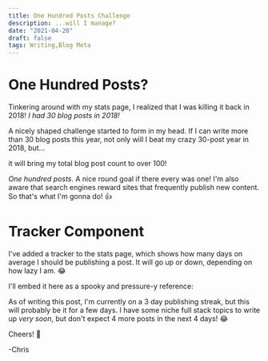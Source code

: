 ```yaml
---
title: One Hundred Posts Challenge
description: ...will I manage?
date: "2021-04-20"
draft: false
tags: Writing,Blog Meta
---
```



# One Hundred Posts?

Tinkering around with my <Link to="/stats">stats page</Link>, I realized that I was killing it back in 2018! _I had 30 blog posts in 2018!_

A nicely shaped challenge started to form in my head. If I can write more than 30 blog posts this year, not only will I beat my crazy 30-post year in 2018, but...

<div className="text-center">
<Sparkles>it will bring my total blog post count to over 100!</Sparkles>
</div>

_One hundred posts_. A nice round goal if there every was one! I'm also aware that search engines reward sites that frequently publish new content. So that's what I'm gonna do! 👍

# Tracker Component

I've added a tracker to the <Link to="/stats">stats page</Link>, which shows how many days on average I should be publishing a post. It will go up or down, depending on how lazy I am. 😂 

I'll embed it here as a spooky and pressure-y reference:

<div className="stat-tile-container">
<HundredPostChallengeStat/>
</div>

As of writing this post, I'm currently on a 3 day publishing streak, but this will probably be it for a few days. I have some niche full stack topics to write up _very soon_, but don't expect 4 more posts in the next 4 days! 😂 

Cheers! 🍻

-Chris